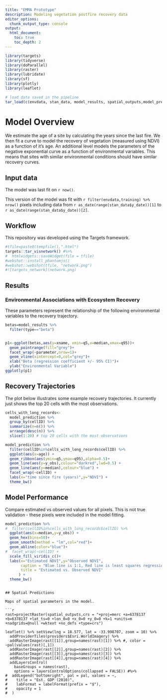 ```yaml
---
title: "EMMA Prototype"
description: Modeling vegetation postfire recovery data
editor_options: 
  chunk_output_type: console
output:
  html_document:
    toc: true
    toc_depth: 2
---
```



```r
library(targets)
library(tidyverse)
library(doParallel)
library(raster)
library(lubridate)
library(sf)
library(plotly)
library(leaflet)

# load data saved in the pipeline
tar_load(c(envdata, stan_data, model_results, spatial_outputs,model_prediction)) 
```

# Model Overview

We estimate the age of a site by calculating the years since the last fire. We then fit a curve to model the recovery of vegetation (measured using NDVI) as a function of it's age. An additional level models the parameters of the negative exponential curve as a function of environmental variables. This means that sites with similar environmental conditions should have similar recovery curves.

## Input data

The model was last fit on `r now()`.

This version of the model was fit with `r filter(envdata,training) %>% nrow()` pixels including data from `r as_date(range(stan_data$y_date))[1]` to `r as_date(range(stan_data$y_date))[2]`. 

## Workflow

This repository was developed using the Targets framework.

```r
#tfile=paste0(tempfile(),".html")
targets::tar_visnetwork() #%>% 
#  htmlwidgets::saveWidget(file = tfile)
#webshot::install_phantomjs()
#webshot::webshot(tfile, "network.png")
#![targets_network](network.png)
```


## Results

### Environmental Associations with Ecosystem Recovery

These parameters represent the relationship of the following environmental variables to the recovery trajectory.

```r
betas=model_results %>% 
  filter(type=="beta")


p1<-ggplot(betas,aes(y=xname, xmin=q5,x=median,xmax=q95))+
  geom_pointrange(fill="grey")+
  facet_wrap(~parameter,nrow=1)+
  geom_vline(xintercept=0,col="grey")+
  xlab("Beta (regression coefficient +/- 95% CI)")+
  ylab("Environmental Variable") 
ggplotly(p1)

```


## Recovery Trajectories

The plot below illustrates some example recovery trajectories. It currently just shows the top 20 cells with the most observations.

```r
cells_with_long_records<-
  model_prediction %>% 
  group_by(cellID) %>% 
  summarize(n=n()) %>% 
  arrange(desc(n)) %>% 
  slice(1:20) # top 20 cells with the most observations

model_prediction %>% 
  filter(cellID%in%cells_with_long_records$cellID) %>% 
  ggplot(aes(x=age)) +
  geom_ribbon(aes(ymin=q5,ymax=q95),alpha=0.5)+
  geom_line(aes(y=y_obs),colour="darkred",lwd=0.5) +
  geom_line(aes(y=median),colour="blue") +
  facet_wrap(~cellID) +
  labs(x="time since fire (years)",y="NDVI") +
  theme_bw()
```


## Model Performance

Compare estimated vs observed values for all pixels. This is not true validation - these pixels were included in the model fitting.

```r
model_prediction %>% 
#  filter(cellID%in%cells_with_long_records$cellID) %>% 
  ggplot(aes(x=median,y=y_obs)) +
  geom_hex(bins=50)+
  geom_smooth(method = "lm",col="red")+
  geom_abline(color="blue")+
#  facet_wrap(~cellID) +
  scale_fill_viridis_c()+
  labs(x="Estimated NDVI",y="Observed NDVI",
       caption = "Blue line is 1:1, Red line is least squares regression. Count is the number of pixels in that location",
       title = "Estimated vs. Observed NDVI"
      ) +
  theme_bw()
```

```

## Spatial Predictions

Maps of spatial parameters in the model.  

```r
rast=projectRaster(spatial_outputs,crs = "+proj=merc +a=6378137 +b=6378137 +lat_ts=0 +lon_0=0 +x_0=0 +y_0=0 +k=1 +units=m +nadgrids=@null +wktext +no_defs +type=crs")

leaflet() %>% setView(lng = 18.577, lat = -33.998707, zoom = 10) %>% 
  addProviderTiles(providers$Esri.WorldImagery) %>% 
  addRasterImage(rast[[1]],group=names(rast)[1]) %>% #, color = ~pal(values(rast)[,1]) 
  addRasterImage(rast[[2]],group=names(rast)[2]) %>% 
  addRasterImage(rast[[3]],group=names(rast)[3]) %>% 
  addRasterImage(rast[[4]],group=names(rast)[4]) %>% 
  addLayersControl(
    baseGroups = names(rast),
    options = layersControlOptions(collapsed = FALSE)) #%>% 
#  addLegend("bottomright", pal = pal, values = ~,
#    title = "Est. GDP (2010)",
#    labFormat = labelFormat(prefix = "$"),
#    opacity = 1
#  )
```

